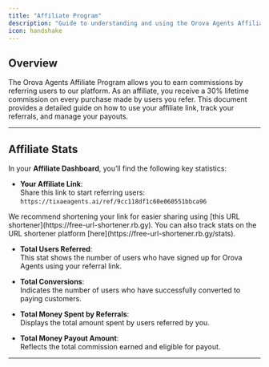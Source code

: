 ```yaml
---
title: "Affiliate Program"
description: "Guide to understanding and using the Orova Agents Affiliate Program."
icon: handshake
---
```


## Overview

The Orova Agents Affiliate Program allows you to earn commissions by referring users to our platform. As an affiliate, you receive a 30% lifetime commission on every purchase made by users you refer. This document provides a detailed guide on how to use your affiliate link, track your referrals, and manage your payouts.

---

## Affiliate Stats

In your **Affiliate Dashboard**, you’ll find the following key statistics:

- **Your Affiliate Link**:  
  Share this link to start referring users:  
  `https://tixaeagents.ai/ref/9cc118df1c60e060551bbca96`

<Note>
  We recommend shortening your link for easier sharing using [this URL
  shortener](https://free-url-shortener.rb.gy). You can also track stats on the
  URL shortener platform [here](https://free-url-shortener.rb.gy/stats).
</Note>

- **Total Users Referred**:  
  This stat shows the number of users who have signed up for Orova Agents using your referral link.

- **Total Conversions**:  
  Indicates the number of users who have successfully converted to paying customers.

- **Total Money Spent by Referrals**:  
  Displays the total amount spent by users referred by you.

- **Total Money Payout Amount**:  
  Reflects the total commission earned and eligible for payout.

---
